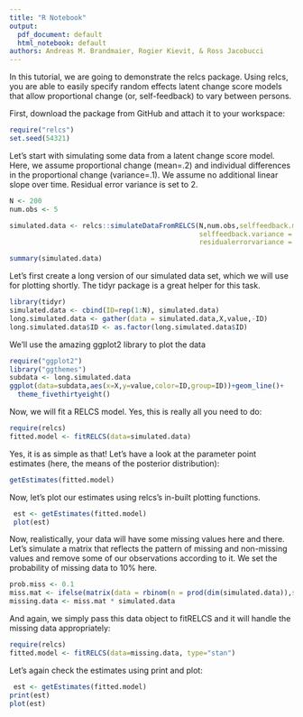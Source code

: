 ```yaml
---
title: "R Notebook"
output:
  pdf_document: default
  html_notebook: default
authors: Andreas M. Brandmaier, Rogier Kievit, & Ross Jacobucci
---
```


In this tutorial, we are going to demonstrate the relcs package. Using relcs, you are able to easily specify random effects latent change score models that allow proportional change (or, self-feedback) to vary between persons. 

First, download the package from GitHub and attach it to your workspace:

```r
require("relcs")
set.seed(54321)
```

Let's start with simulating some data from a latent change score model. Here, we assume proportional change (mean=.2) and individual differences in the proportional change (variance=.1). We assume no additional linear slope over time. Residual error variance is set to 2.

```r
N <- 200
num.obs <- 5

simulated.data <- relcs::simulateDataFromRELCS(N,num.obs,selffeedback.mean = .2, 
                                               selffeedback.variance = .1,has.slope = FALSE,
                                               residualerrorvariance = 1)

summary(simulated.data)
```

Let's first create a long version of our simulated data set, which we will use for plotting shortly. The tidyr package is a great helper for this task.
```r
library(tidyr)
simulated.data <- cbind(ID=rep(1:N), simulated.data)
long.simulated.data <- gather(data = simulated.data,X,value,-ID)
long.simulated.data$ID <- as.factor(long.simulated.data$ID)
```

We'll use the amazing ggplot2 library to plot the data

```r
require("ggplot2")
library("ggthemes")
subdata <- long.simulated.data
ggplot(data=subdata,aes(x=X,y=value,color=ID,group=ID))+geom_line()+   guides(colour=FALSE)+
  theme_fivethirtyeight()
```

Now, we will fit a RELCS model. Yes, this is really all you need to do:

```r
require(relcs)
fitted.model <- fitRELCS(data=simulated.data)
```

Yes, it is as simple as that! Let's have a look at the parameter point estimates (here, the means of the posterior distribution):

```r
getEstimates(fitted.model) 
```

Now, let's plot our estimates using relcs's in-built plotting functions.

```r
 est <- getEstimates(fitted.model)
 plot(est)
```

Now, realistically, your data will have some missing values here and there. Let's simulate a matrix that reflects the pattern of missing and non-missing values and remove some of our observations according to it. We set the probability of missing data to 10% here. 

```r
prob.miss <- 0.1 
miss.mat <- ifelse(matrix(data = rbinom(n = prod(dim(simulated.data)),size = 1,prob=prob.miss),nrow=nrow(simulated.data)),NA,1)
missing.data <- miss.mat * simulated.data
```

And again, we simply pass this data object to fitRELCS and it will handle the missing data appropriately:

```r
require(relcs)
fitted.model <- fitRELCS(data=missing.data, type="stan")
```

Let's again check the estimates using print and plot:

```r
 est <- getEstimates(fitted.model)
print(est)
plot(est)
```

